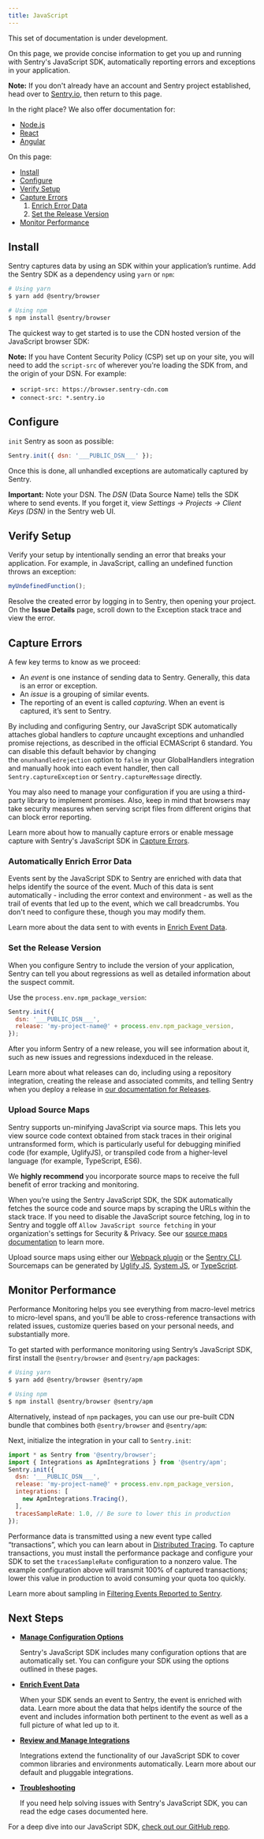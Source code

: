 ```yaml
---
title: JavaScript
---
```


<Alert title="Note" level="warning">
This set of documentation is under development.
</Alert>

On this page, we provide concise information to get you up and running with Sentry's JavaScript SDK, automatically reporting errors and exceptions in your application.

**Note:** If you don't already have an account and Sentry project established, head over to [Sentry.io](https://sentry.io/signup/), then return to this page.

In the right place? We also offer documentation for:

- [Node.js](/platforms/node)
- [React](/platforms/javascript/react)
- [Angular](/platforms/javascript/angular)

On this page:

- [Install](#install)
- [Configure](#configure)
- [Verify Setup](#verify-setup)
- [Capture Errors](#capture-errors)
    1. [Enrich Error Data](#enrich-error-data)
    2. [Set the Release Version](#set-the-release-version)
- [Monitor Performance](#monitor-performance)

## Install

Sentry captures data by using an SDK within your application’s runtime. Add the Sentry SDK as a dependency using `yarn` or `npm`:

```bash
# Using yarn
$ yarn add @sentry/browser

# Using npm
$ npm install @sentry/browser
```

The quickest way to get started is to use the CDN hosted version of the JavaScript browser SDK:

<JsCdnTag />

**Note:** If you have Content Security Policy (CSP) set up on your site, you will need to add the `script-src` of wherever you're loading the SDK from, and the origin of your DSN. For example:

* `script-src: https://browser.sentry-cdn.com`
* `connect-src: *.sentry.io`

## Configure

`init` Sentry as soon as possible:

```JavaScript
Sentry.init({ dsn: '___PUBLIC_DSN___' });
```

Once this is done, all unhandled exceptions are automatically captured by Sentry.

**Important:** Note your DSN. The *DSN* (Data Source Name) tells the SDK where to send events. If you forget it, view *Settings -> Projects -> Client Keys (DSN)* in the Sentry web UI.

## Verify Setup

Verify your setup by intentionally sending an error that breaks your application. For example, in JavaScript, calling an undefined function throws an exception:

```JavaScript
myUndefinedFunction();
```

Resolve the created error by logging in to Sentry, then opening your project. On the **Issue Details** page, scroll down to the Exception stack trace and view the error.

## Capture Errors

A few key terms to know as we proceed:
- An *event* is one instance of sending data to Sentry. Generally, this data is an error or exception.
- An *issue* is a grouping of similar events.
- The reporting of an event is called *capturing*.
When an event is captured, it’s sent to Sentry.

By including and configuring Sentry, our JavaScript SDK automatically attaches global handlers to *capture* uncaught exceptions and unhandled promise rejections, as described in the official ECMAScript 6 standard.  You can disable this default behavior by changing the `onunhandledrejection` option to `false` in your GlobalHandlers integration and manually hook into each event handler, then call `Sentry.captureException` or `Sentry.captureMessage` directly.

You may also need to manage your configuration if you are using a third-party library to implement promises. Also, keep in mind that browsers may take security measures when serving script files from different origins that can block error reporting.

Learn more about how to manually capture errors or enable message capture with Sentry's JavaScript SDK in [Capture Errors](/sdks/javascript/config/capture).

### Automatically Enrich Error Data

Events sent by the JavaScript SDK to Sentry are enriched with data that helps identify the source of the event. Much of this data is sent automatically - including the error context and environment - as well as the trail of events that led up to the event, which we call breadcrumbs. You don't need to configure these, though you may modify them.

Learn more about the data sent to with events in [Enrich Event Data](/sdks/javascript/errors//).

### Set the Release Version

When you configure Sentry to include the version of your application, Sentry can tell you about regressions as well as detailed information about the suspect commit.

Use the `process.env.npm_package_version`:

```JavaScript
Sentry.init({
  dsn: '___PUBLIC_DSN___',
  release: 'my-project-name@' + process.env.npm_package_version,
});
```

After you inform Sentry of a new release, you will see information about it, such as new issues and regressions indexduced in the release.

Learn more about what releases can do, including using a repository integration, creating the release and associated commits, and telling Sentry when you deploy a release in [our documentation for Releases](/workflow/releases/).

### Upload Source Maps

Sentry supports un-minifying JavaScript via source maps. This lets you view source code context obtained from stack traces in their original untransformed form, which is particularly useful for debugging minified code (for example, UglifyJS), or transpiled code from a higher-level language (for example, TypeScript, ES6).

We **highly recommend** you incorporate source maps to receive the full benefit of error tracking and monitoring.

When you’re using the Sentry JavaScript SDK, the SDK automatically fetches the source code and source maps by scraping the URLs within the stack trace. If you need to disable the JavaScript source fetching, log in to Sentry and toggle off `Allow JavaScript source fetching` in your organization's settings for Security & Privacy. See our [source maps documentation](/platforms/javascript/sourcemaps) to learn more.

Upload source maps using either our [Webpack plugin](/platforms/javascript/sourcemaps/#webpack) or the [Sentry CLI](cli/). Sourcemaps can be generated by [Uglify JS](/platforms/javascript/sourcemaps/#uglifyjs), [System JS](/platforms/javascript/sourcemaps/#systemjs), or [TypeScript](/platforms/javascript/sourcemaps/#typescript).

## Monitor Performance

Performance Monitoring helps you see everything from macro-level metrics to micro-level spans, and you’ll be able to cross-reference transactions with related issues, customize queries based on your personal needs, and substantially more.

To get started with performance monitoring using Sentry’s JavaScript SDK, first install the `@sentry/browser` and `@sentry/apm` packages:

```bash
# Using yarn
$ yarn add @sentry/browser @sentry/apm

# Using npm
$ npm install @sentry/browser @sentry/apm
```

Alternatively, instead of `npm` packages, you can use our pre-built CDN bundle that combines both `@sentry/browser` and `@sentry/apm`:

<JsCdnTag apm={true}/>

Next, initialize the integration in your call to `Sentry.init`:

```javascript
import * as Sentry from '@sentry/browser';
import { Integrations as ApmIntegrations } from '@sentry/apm';
Sentry.init({
  dsn: '___PUBLIC_DSN___',
  release: 'my-project-name@' + process.env.npm_package_version,
  integrations: [
    new ApmIntegrations.Tracing(),
  ],
  tracesSampleRate: 1.0, // Be sure to lower this in production
});
```

Performance data is transmitted using a new event type called “transactions”, which you can learn about in [Distributed Tracing](/performance-monitoring/distributed-tracing). To capture transactions, you must install the performance package and configure your SDK to set the `tracesSampleRate` configuration to a nonzero value. The example configuration above will transmit 100% of captured transactions; lower this value in production to avoid consuming your quota too quickly.

Learn more about sampling in [Filtering Events Reported to Sentry](/sdks/javascript/config/filter).

## Next Steps

 - **[Manage Configuration Options](/sdks/javascript/config/)**
 
   Sentry's JavaScript SDK includes many configuration options that are automatically set. You can configure your SDK using the options outlined in these pages.
   
 - **[Enrich Event Data](/sdks/javascript/errors/)**
 
   When your SDK sends an event to Sentry, the event is enriched with data. Learn more about the data that helps identify the source of the event and includes information both pertinent to the event as well as a full picture of what led up to it.
   
 - **[Review and Manage Integrations](/sdks/javascript/integrations/)**
 
   Integrations extend the functionality of our JavaScript SDK to cover common libraries and environments automatically. Learn more about our default and pluggable integrations.
   
 - **[Troubleshooting](/sdks/javascript/troubleshooting/)**
 
   If you need help solving issues with Sentry's JavaScript SDK, you can read the edge cases documented here.

For a deep dive into our JavaScript SDK, [check out our GitHub repo](http://getsentry.github.io/sentry-javascript/).
